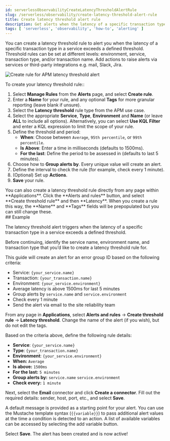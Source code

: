 ```yaml
---
id: serverlessObservabilityCreateLatencyThresholdAlertRule
slug: /serverless/observability/create-latency-threshold-alert-rule
title: Create latency threshold alert rule
description: Get alerts when the latency of a specific transaction type in a service exceeds a defined threshold.
tags: [ 'serverless', 'observability', 'how-to', 'alerting' ]
---
```


<p><DocBadge template="technical preview" /></p>



<Roles role="Editor" goal="create latency threshold rules" />

You can create a latency threshold rule to alert you when the latency of a specific transaction type in a service exceeds a defined threshold. Threshold rules can be set at different levels: environment, service, transaction type, and/or transaction name. Add actions to raise alerts via services or third-party integrations e.g. mail, Slack, Jira.

![Create rule for APM latency threshold alert](../images/alerts-create-rule-apm-latency-threshold.png)

<div id="create-latency-threshold-rule"></div>

To create your latency threshold rule::

1. Select **Manage Rules** from the **Alerts** page, and select **Create rule**.
1. Enter a **Name** for your rule, and any optional **Tags** for more granular reporting (leave blank if unsure).
1. Select the **Latency threshold** rule type from the APM use case.
1. Select the appropriate **Service**, **Type**, **Environment** and **Name** (or leave **ALL** to include all options). Alternatively, you can select **Use KQL Filter** and enter a KQL expression to limit the scope of your rule.
1. Define the threshold and period:
    * **When**: Choose between `Average`, `95th percentile`, or `99th percentile`.
    * **Is Above**: Enter a time in milliseconds (defaults to 1500ms).
    * **For the last**: Define the period to be assessed in (defaults to last 5 minutes).
1. Choose how to **Group alerts by**. Every unique value will create an alert.
1. Define the interval to check the rule (for example, check every 1 minute).
1. (Optional) Set up **Actions**.
1. **Save** your rule.

<DocCallOut title="Tip">
You can also create a latency threshold rule directly from any page within **Applications**. Click the **Alerts and rules** button, and select **Create threshold rule** and then **Latency**. When you create a rule this way, the **Name** and **Tags** fields will be prepopulated but you can still change these.
</DocCallOut>

<Actions />

<div id="create-failed-transaction-rate-threshold-example"></div>
## Example

The latency threshold alert triggers when the latency of a specific transaction type in a service exceeds a defined threshold.

Before continuing, identify the service name, environment name, and transaction type that you’d like to create a latency threshold rule for.

This guide will create an alert for an error group ID based on the following criteria:

* Service: `{your_service.name}`
* Transaction: `{your_transaction.name}`
* Environment: `{your_service.environment}`
* Average latency is above 1500ms for last 5 minutes
* Group alerts by `service.name` and `service.environment`
* Check every 1 minute
* Send the alert via email to the site reliability team

From any page in **Applications**, select **Alerts and rules** → **Create threshold rule** → **Latency threshold**. Change the name of the alert (if you wish), but do not edit the tags.

Based on the criteria above, define the following rule details:

* **Service**: `{your_service.name}`
* **Type**: `{your_transaction.name}`
* **Environment**: `{your_service.environment}`
* **When:** `Average`
* **Is above:** `1500ms`
* **For the last:** `5 minutes`
* **Group alerts by:** `service.name` `service.environment`
* **Check every:** `1 minute`

Next, select the **Email** connector and click **Create a connector**. Fill out the required details: sender, host, port, etc., and select **Save**.

A default message is provided as a starting point for your alert. You can use the Mustache template syntax (`{{variable}}`) to pass additional alert values at the time a condition is detected to an action. A list of available variables can be accessed by selecting the add variable button.

Select **Save**. The alert has been created and is now active!

